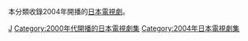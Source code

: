 本分類收錄2004年開播的[[日本|日本]][[電視劇|電視劇]]。

{{year by category
|m=2
|c=0
|d=0
|y=4
|cat=開播的日本電視劇集
|sortkey=日本電視劇集
|parent=各年開播的日本電視劇集
|subcat=2004年日本電視劇集
}}


[[Category:2004年開播的電視劇|J]]
[[Category:2000年代開播的日本電視劇集|Category:2000年代開播的日本電視劇集]]
[[Category:2004年日本電視劇集|Category:2004年日本電視劇集]]